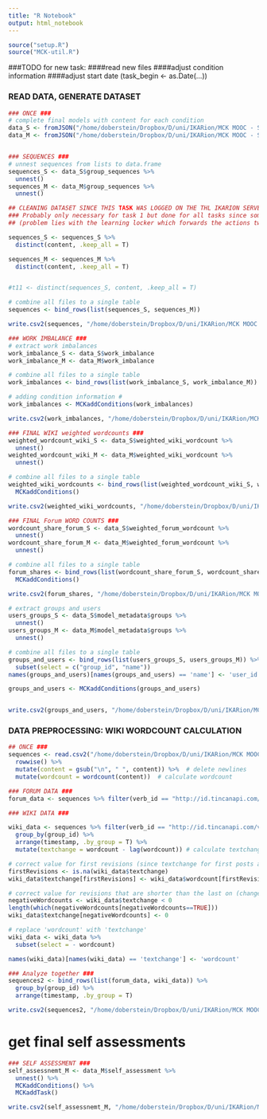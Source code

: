 ```yaml
---
title: "R Notebook"
output: html_notebook
---
```


```r
source("setup.R")
source("MCK-util.R")
```
###TODO for new task:
####read new files
####adjust condition information
####adjust start date (task_begin <- as.Date(...))

### READ DATA, GENERATE DATASET
```r
### ONCE ###
# complete final models with content for each condition
data_S <- fromJSON("/home/doberstein/Dropbox/D/uni/IKARion/MCK MOOC - SoSe19/Task 3/Task3_EA3_S_with_content.txt")
data_M <- fromJSON("/home/doberstein/Dropbox/D/uni/IKARion/MCK MOOC - SoSe19/Task 3/Task3_EA3_M_with_content.txt")


### SEQUENCES ###
# unnest sequences from lists to data.frame
sequences_S <- data_S$group_sequences %>%
  unnest()
sequences_M <- data_M$group_sequences %>%
  unnest()

## CLEANING DATASET SINCE THIS TASK WAS LOGGED ON THE THL IKARION SERVER WICH FOR WHATEVER REASON LOGGED SOME ACTIVITIES TWICE ##
### Probably only necessary for task 1 but done for all tasks since sometimes activities were performed multiple times if the LMS (moodle) was too slow so that the "submit" button was pressed multiple times
## (problem lies with the learning locker which forwards the actions twice)

sequences_S <- sequences_S %>%
  distinct(content, .keep_all = T)

sequences_M <- sequences_M %>%
  distinct(content, .keep_all = T)


#t11 <- distinct(sequences_S, content, .keep_all = T)

# combine all files to a single table
sequences <- bind_rows(list(sequences_S, sequences_M))

write.csv2(sequences, "/home/doberstein/Dropbox/D/uni/IKARion/MCK MOOC - SoSe19/analysis/task3_activities.csv", row.names = F)

### WORK IMBALANCE ###
# extract work imbalances
work_imbalance_S <- data_S$work_imbalance
work_imbalance_M <- data_M$work_imbalance

# combine all files to a single table
work_imbalances <- bind_rows(list(work_imbalance_S, work_imbalance_M))

# adding condition information #
work_imbalances <- MCKaddConditions(work_imbalances)

write.csv2(work_imbalances, "/home/doberstein/Dropbox/D/uni/IKARion/MCK MOOC - SoSe19/analysis/task3_work_imbalances.csv", row.names = F)

### FINAL WIKI weighted wordcounts ###
weighted_wordcount_wiki_S <- data_S$weighted_wiki_wordcount %>%
  unnest()
weighted_wordcount_wiki_M <- data_M$weighted_wiki_wordcount %>%
  unnest()

# combine all files to a single table
weighted_wiki_wordcounts <- bind_rows(list(weighted_wordcount_wiki_S, weighted_wordcount_wiki_M)) %>%
  MCKaddConditions()

write.csv2(weighted_wiki_wordcounts, "/home/doberstein/Dropbox/D/uni/IKARion/MCK MOOC - SoSe19/analysis/task3_weighted_wiki_wordcounts.csv", row.names = F)

### FINAL Forum WORD COUNTS ###
wordcount_share_forum_S <- data_S$weighted_forum_wordcount %>%
  unnest()
wordcount_share_forum_M <- data_M$weighted_forum_wordcount %>%
  unnest()

# combine all files to a single table
forum_shares <- bind_rows(list(wordcount_share_forum_S, wordcount_share_forum_M)) %>%
  MCKaddConditions()

write.csv2(forum_shares, "/home/doberstein/Dropbox/D/uni/IKARion/MCK MOOC - SoSe19/analysis/task3_forum_shares.csv")

# extract groups and users
users_groups_S <- data_S$model_metadata$groups %>%
  unnest()
users_groups_M <- data_M$model_metadata$groups %>%
  unnest()

# combine all files to a single table
groups_and_users <- bind_rows(list(users_groups_S, users_groups_M)) %>%
  subset(select = c("group_id", "name"))
names(groups_and_users)[names(groups_and_users) == 'name'] <- 'user_id'

groups_and_users <- MCKaddConditions(groups_and_users)


write.csv2(groups_and_users, "/home/doberstein/Dropbox/D/uni/IKARion/MCK MOOC - SoSe19/analysis/task3_groups_and_users.csv")
```

### DATA PREPROCESSING: WIKI WORDCOUNT CALCULATION
```r
## ONCE ###
sequences <- read.csv2("/home/doberstein/Dropbox/D/uni/IKARion/MCK MOOC - SoSe19/analysis/task3_activities.csv", stringsAsFactors = F) %>%
  rowwise() %>%
  mutate(content = gsub("\n", " ", content)) %>%  # delete newlines
  mutate(wordcount = wordcount(content))  # calculate wordcount

### FORUM DATA ###
forum_data <- sequences %>% filter(verb_id == "http://id.tincanapi.com/verb/replied")

### WIKI DATA ###

wiki_data <- sequences %>% filter(verb_id == "http://id.tincanapi.com/verb/updated") %>%
  group_by(group_id) %>%
  arrange(timestamp, .by_group = T) %>%
  mutate(textchange = wordcount - lag(wordcount)) # calculate textchange as difference between current and last revision

# correct value for first revisions (since textchange for first posts are "NA")
firstRevisions <- is.na(wiki_data$textchange)
wiki_data$textchange[firstRevisions] <- wiki_data$wordcount[firstRevisions]

# correct value for revisions that are shorter than the last on (change negative numbers to 0)
negativeWordcounts <- wiki_data$textchange < 0
length(which(negativeWordcounts[negativeWordcounts==TRUE]))
wiki_data$textchange[negativeWordcounts] <- 0

# replace 'wordcount' with 'textchange'
wiki_data <- wiki_data %>%
  subset(select = - wordcount)

names(wiki_data)[names(wiki_data) == 'textchange'] <- 'wordcount'

### Analyze together ###
sequences2 <- bind_rows(list(forum_data, wiki_data)) %>%
  group_by(group_id) %>%
  arrange(timestamp, .by_group = T)

write.csv2(sequences2, "/home/doberstein/Dropbox/D/uni/IKARion/MCK MOOC - SoSe19/analysis/task3_activities.csv", row.names = F)
```
# get final self assessments
```r
### SELF ASSESSMENT ###
self_assessnemt_M <- data_M$self_assessment %>% 
  unnest() %>% 
  MCKaddConditions() %>% 
  MCKaddTask()

write.csv2(self_assessnemt_M, "/home/doberstein/Dropbox/D/uni/IKARion/MCK MOOC - SoSe19/analysis/task3_self_assessments.csv", row.names = F)
```


